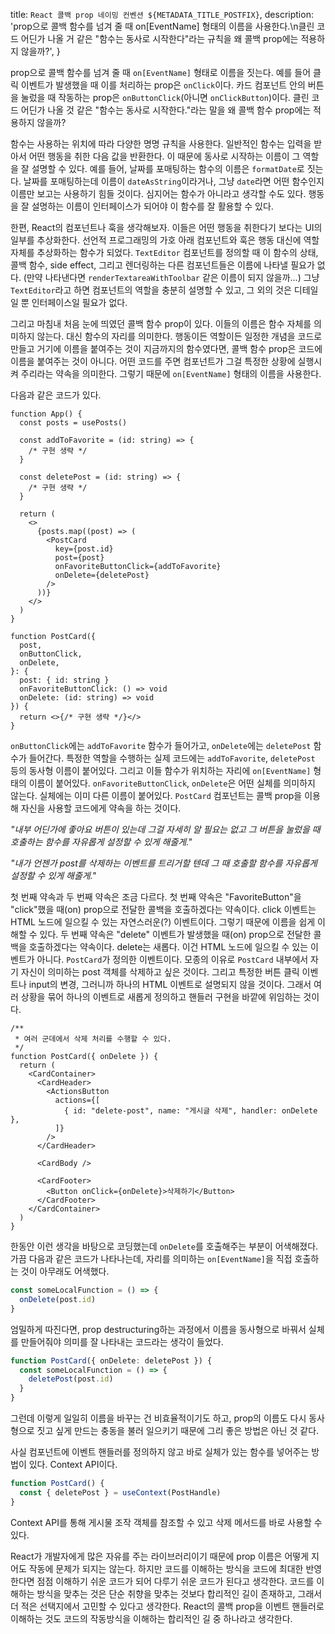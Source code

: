 
  title: `React 콜백 prop 네이밍 컨벤션 ${METADATA_TITLE_POSTFIX}`,
  description:
    'prop으로 콜백 함수를 넘겨 줄 때 on[EventName] 형태의 이름을 사용한다.\n클린 코드 어딘가 나올 거 같은 "함수는 동사로 시작한다"라는 규칙을 왜 콜백 prop에는 적용하지 않을까?',
}

<PostTitle title="React 콜백 prop 네이밍 컨벤션" />

prop으로 콜백 함수를 넘겨 줄 때 `on[EventName]` 형태로 이름을 짓는다.
예를 들어 클릭 이벤트가 발생했을 때 이를 처리하는 prop은 `onClick`이다.
카드 컴포넌트 안의 버튼을 눌렀을 때 작동하는 prop은 `onButtonClick`(아니면 `onClickButton`)이다.
클린 코드 어딘가 나올 것 같은 "함수는 동사로 시작한다."라는 말을 왜 콜백 함수 prop에는 적용하지 않을까?

함수는 사용하는 위치에 따라 다양한 명명 규칙을 사용한다.
일반적인 함수는 입력을 받아서 어떤 행동을 취한 다음 값을 반환한다.
이 때문에 동사로 시작하는 이름이 그 역할을 잘 설명할 수 있다.
예를 들어, 날짜를 포매팅하는 함수의 이름은 `formatDate`로 짓는다.
날짜를 포매팅하는데 이름이 `dateAsString`이라거나, 그냥 `date`라면 어떤 함수인지 이름만 보고는 사용하기 힘들 것이다. 심지어는 함수가 아니라고 생각할 수도 있다.
행동을 잘 설명하는 이름이 인터페이스가 되어야 이 함수를 잘 활용할 수 있다.

한편, React의 컴포넌트나 훅을 생각해보자. 이들은 어떤 행동을 취한다기 보다는 UI의 일부를 추상화한다.
선언적 프로그래밍의 가호 아래 컴포넌트와 훅은 행동 대신에 역할 자체를 추상화하는 함수가 되었다.
`TextEditor` 컴포넌트를 정의할 때 이 함수의 상태, 콜백 함수, side effect, 그리고 렌더링하는 다른 컴포넌트들은 이름에 나타낼 필요가 없다.
(만약 나타낸다면 `renderTextareaWithToolbar` 같은 이름이 되지 않을까...)
그냥 `TextEditor`라고 하면 컴포넌트의 역할을 충분히 설명할 수 있고, 그 외의 것은 디테일일 뿐 인터페이스일 필요가 없다.

그리고 마침내 처음 눈에 띄였던 콜백 함수 prop이 있다. 이들의 이름은 함수 자체를 의미하지 않는다. 대신 함수의 자리를 의미한다.
행동이든 역할이든 일정한 개념을 코드로 만들고 거기에 이름을 붙여주는 것이 지금까지의 함수였다면, 콜백 함수 prop은 코드에 이름을 붙여주는 것이 아니다.
어떤 코드를 주면 컴포넌트가 그걸 특정한 상황에 실행시켜 주리라는 약속을 의미한다.
그렇기 때문에 `on[EventName]` 형태의 이름을 사용한다.

다음과 같은 코드가 있다.

```tsx
function App() {
  const posts = usePosts()

  const addToFavorite = (id: string) => {
    /* 구현 생략 */
  }

  const deletePost = (id: string) => {
    /* 구현 생략 */
  }

  return (
    <>
      {posts.map((post) => (
        <PostCard
          key={post.id}
          post={post}
          onFavoriteButtonClick={addToFavorite}
          onDelete={deletePost}
        />
      ))}
    </>
  )
}

function PostCard({
  post,
  onButtonClick,
  onDelete,
}: {
  post: { id: string }
  onFavoriteButtonClick: () => void
  onDelete: (id: string) => void
}) {
  return <>{/* 구현 생략 */}</>
}
```

`onButtonClick`에는 `addToFavorite` 함수가 들어가고, `onDelete`에는 `deletePost` 함수가 들어간다.
특정한 역할을 수행하는 실제 코드에는 `addToFavorite`, `deletePost` 등의 동사형 이름이 붙어있다.
그리고 이들 함수가 위치하는 자리에 `on[EventName]` 형태의 이름이 붙어있다.
`onFavoriteButtonClick`, `onDelete`은 어떤 실체를 의미하지 않는다. 실체에는 이미 다른 이름이 붙어있다. `PostCard` 컴포넌트는 콜백 prop을 이용해 자신을 사용할 코드에게 약속을 하는 것이다.

_"내부 어딘가에 좋아요 버튼이 있는데 그걸 자세히 알 필요는 없고 그 버튼을 눌렀을 때 호출하는 함수를 자유롭게 설정할 수 있게 해줄게."_

_"내가 언젠가 post를 삭제하는 이벤트를 트리거할 텐데 그 때 호출할 함수를 자유롭게 설정할 수 있게 해줄게."_

첫 번째 약속과 두 번째 약속은 조금 다르다.
첫 번째 약속은 "FavoriteButton"을 "click"했을 때(on) prop으로 전달한 콜백을 호출하겠다는 약속이다.
click 이벤트는 HTML 노드에 일으킬 수 있는 자연스러운(?) 이벤트이다.
그렇기 때문에 이름을 쉽게 이해할 수 있다.
두 번째 약속은 "delete" 이벤트가 발생했을 때(on) prop으로 전달한 콜백을 호출하겠다는 약속이다.
delete는 새롭다. 이건 HTML 노드에 일으킬 수 있는 이벤트가 아니다. `PostCard`가 정의한 이벤트이다.
모종의 이유로 `PostCard` 내부에서 자기 자신이 의미하는 post 객체를 삭제하고 싶은 것이다.
그리고 특정한 버튼 클릭 이벤트나 input의 변경, 그러니까 하나의 HTML 이벤트로 설명되지 않을 것이다.
그래서 여러 상황을 묶어 하나의 이벤트로 새롭게 정의하고 핸들러 구현을 바깥에 위임하는 것이다.

```tsx
/**
 * 여러 군데에서 삭제 처리를 수행할 수 있다.
 */
function PostCard({ onDelete }) {
  return (
    <CardContainer>
      <CardHeader>
        <ActionsButton
          actions={[
            { id: "delete-post", name: "게시글 삭제", handler: onDelete },
          ]}
        />
      </CardHeader>

      <CardBody />

      <CardFooter>
        <Button onClick={onDelete}>삭제하기</Button>
      </CardFooter>
    </CardContainer>
  )
}
```

한동안 이런 생각을 바탕으로 코딩했는데 `onDelete`를 호출해주는 부분이 어색해졌다.
가끔 다음과 같은 코드가 나타나는데, 자리를 의미하는 `on[EventName]`을 직접 호출하는 것이 아무래도 어색했다.

```ts
const someLocalFunction = () => {
  onDelete(post.id)
}
```

엄밀하게 따진다면, prop destructuring하는 과정에서 이름을 동사형으로 바꿔서 실체를 만들어줘야 의미를 잘 나타내는 코드라는 생각이 들었다.

```ts
function PostCard({ onDelete: deletePost }) {
  const someLocalFunction = () => {
    deletePost(post.id)
  }
}
```

그런데 이렇게 일일히 이름을 바꾸는 건 비효율적이기도 하고, prop의 이름도 다시 동사형으로 짓고 싶게 만드는 충동을 불러 일으키기 때문에 그리 좋은 방법은 아닌 것 같다.

사실 컴포넌트에 이벤트 핸들러를 정의하지 않고 바로 실체가 있는 함수를 넣어주는 방법이 있다.
Context API이다.

```ts
function PostCard() {
  const { deletePost } = useContext(PostHandle)
}
```

Context API를 통해 게시물 조작 객체를 참조할 수 있고 삭제 메서드를 바로 사용할 수 있다.

React가 개발자에게 많은 자유를 주는 라이브러리이기 때문에 prop 이름은 어떻게 지어도 작동에 문제가 되지는 않는다.
하지만 코드를 이해하는 방식을 코드에 최대한 반영한다면 점점 이해하기 쉬운 코드가 되어 다루기 쉬운 코드가 된다고 생각한다.
코드를 이해하는 방식을 맞추는 것은 단순 취향을 맞추는 것보다 합리적인 길이 존재하고, 그래서 더 적은 선택지에서 고민할 수 있다고 생각한다.
React의 콜백 prop을 이벤트 핸들러로 이해하는 것도 코드의 작동방식을 이해하는 합리적인 길 중 하나라고 생각한다.
